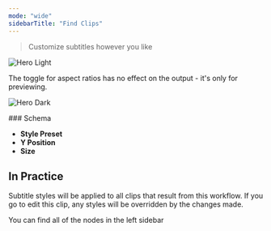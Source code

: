 ```yaml
---
mode: "wide"
sidebarTitle: "Find Clips"
---
```


> Customize subtitles however you like

<img
  className="block dark:hidden"
  src="/node-subtitles.png"
  alt="Hero Light"
  title={true}
/>

<Warning>
  The toggle for aspect ratios has no effect on the output - it's only for previewing.
</Warning>

<img
  className="hidden dark:block"
  src="/images/hero-dark.png"
  alt="Hero Dark"
/>

<Info>
  ### Schema

  - **Style Preset**
  - **Y Position**
  - **Size**
</Info>

## In Practice

Subtitle styles will be applied to all clips that result from this workflow. If you go to edit this clip, any styles will be overridden by the changes made.

You can find all of the nodes in the left sidebar